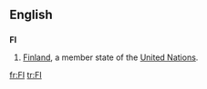 ==English==

==={{abbreviation}}===
'''FI'''

# [[Finland]], a member state of the [[United Nations]].

[[fr:FI]]
[[tr:FI]]